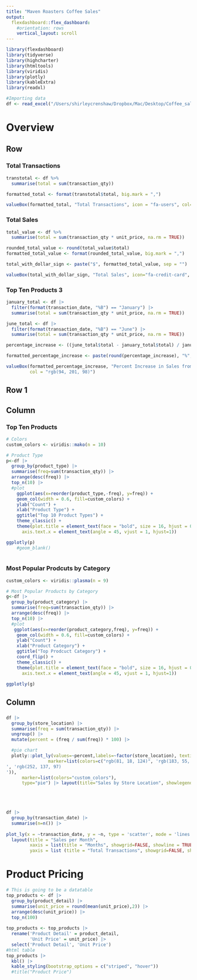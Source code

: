 ```yaml
---
title: "Maven Roasters Coffee Sales"
output: 
  flexdashboard::flex_dashboard:
    #orientation: rows
    vertical_layout: scroll
---
```


```r
library(flexdashboard)
library(tidyverse)
library(highcharter)
library(htmltools)
library(viridis)
library(plotly)
library(kableExtra)
library(readxl)
```

```r
#Importing data
df <- read_excel("/Users/shirleycrenshaw/Dropbox/Mac/Desktop/Coffee_sales/Coffee_Shop_Sales.xlsx")
```


Overview {data-orientation=rows}
=========

Row
-----------------------------------------------------------------------

### Total Transactions 
```r
transtotal <- df %>%
  summarise(total = sum(transaction_qty))

formatted_total <- format(transtotal$total, big.mark = ",")

valueBox(formatted_total, "Total Transactions", icon = "fa-users", col= "rgb(59, 82, 139)")

```
### Total Sales

```r

total_value <- df %>%
  summarise(total = sum(transaction_qty * unit_price, na.rm = TRUE))

rounded_total_value <- round(total_value$total)
formatted_total_value <- format(rounded_total_value, big.mark = ",")

total_with_dollar_sign <- paste("$", formatted_total_value, sep = "")

valueBox(total_with_dollar_sign, "Total Sales", icon="fa-credit-card", col="rgb(33, 145, 140)")


```
### Top Ten Products 3
```r

january_total <- df |>
  filter(format(transaction_date, "%B") == "January") |>
  summarise(total = sum(transaction_qty * unit_price, na.rm = TRUE))

june_total <- df |>
  filter(format(transaction_date, "%B") == "June") |>
  summarise(total = sum(transaction_qty * unit_price, na.rm = TRUE))

percentage_increase <- ((june_total$total - january_total$total) / january_total$total) * 100

formatted_percentage_increase <- paste(round(percentage_increase), "%", sep = "")

valueBox(formatted_percentage_increase, "Percent Increase in Sales from Janurary to June", icon = "fa-line-chart",
         col = "rgb(94, 201, 98)")

```


## Row 1 {data-height=20}

Column {.tabset .tabset-fade data-width=650} 
-----------------------------------------------------------------------

### Top Ten Products {data-height=600}

```r
# Colors
custom_colors <- viridis::mako(n = 10)

# Product Type
p<-df |> 
  group_by(product_type) |>
  summarise(freq=sum(transaction_qty)) |>
  arrange(desc(freq)) |>
  top_n(10) |>
  #plot
    ggplot(aes(x=reorder(product_type,-freq), y=freq)) +
    geom_col(width = 0.6, fill=custom_colors) +
    ylab("Count") +
    xlab("Product Type") +
    ggtitle("Top 10 Product Types") +
    theme_classic() +
    theme(plot.title = element_text(face = "bold", size = 16, hjust = 0.5),
      axis.text.x = element_text(angle = 45, vjust = 1, hjust=1)) 

ggplotly(p) 
    #geom_blank()
    

```



###  Most Popular Prodcuts by Category {data-height=600}
```r

custom_colors <- viridis::plasma(n = 9)

# Most Popular Products by Category 
g<-df |> 
  group_by(product_category) |>
  summarise(freq=sum(transaction_qty)) |>
  arrange(desc(freq)) |>
  top_n(10) |>
  #plot
   ggplot(aes(x=reorder(product_category,freq), y=freq)) +
    geom_col(width = 0.6, fill=custom_colors) +
    ylab("Count") +
    xlab("Product Category") +
    ggtitle("Top Prodcuct Category") +
    coord_flip() +
    theme_classic() +
    theme(plot.title = element_text(face = "bold", size = 16, hjust = 0.5),
      axis.text.x = element_text(angle = 45, vjust = 1, hjust=1))

ggplotly(g) 

```

Column {data-width=350}
-----------------------------------------------------------------------

### {.no-padding data-height=200}

```r

df |>
  group_by(store_location) |>
  summarise(freq = sum(transaction_qty)) |>
  ungroup() |>
  mutate(percent = (freq / sum(freq)) * 100) |>

  #pie chart
  plotly::plot_ly(values=~percent,labels=~factor(store_location), textinfo = 'label', hoverinfo='percent', textfont = list(color = 'white'),
                marker=list(colors=c("rgb(81, 18, 124)", 'rgb(183, 55, 121)
', 'rgb(252, 137, 97)
')),
      marker=list(colors="custom_colors"),
      type="pie") |> layout(title="Sales by Store Location", showlegend = F)





```


### {.no-padding data-height=200}

```r

df |>
  group_by(transaction_date) |>
  summarise(n=n()) |>
  
plot_ly(x = ~transaction_date, y = ~n, type = 'scatter', mode = 'lines') |>
  layout(title = "Sales per Month",
         xaxis = list(title = "Months", showgrid=FALSE, showline = TRUE, ticks = 'outside'),
         yaxis = list (title = "Total Transactions", showgrid=FALSE, showline = TRUE, ticks = 'outside'))


```



Product Pricing
==========
```r
# This is going to be a datatable
top_products <- df |>
  group_by(product_detail) |>
  summarise(unit_price = round(mean(unit_price),2)) |>
  arrange(desc(unit_price)) |>
  top_n(100) 
  
top_products <- top_products |>
  rename('Product Detail' = product_detail,
         'Unit Price' = unit_price) |>
  select('Product Detail', 'Unit Price')
#html table
top_products |>
  kbl() |>
  kable_styling(bootstrap_options = c("striped", "hover")) 
  #title("Product Price")


      

```

